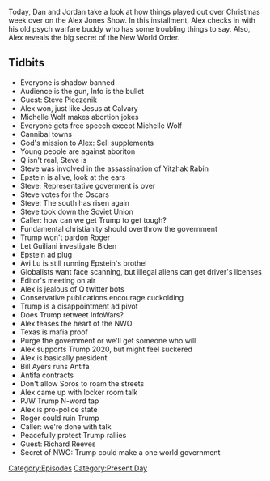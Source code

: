 {{DEFAULTSORT:
    #_EPISODE_0382:December 23-27, 2019
}}{{Episode
    | title             = December 23-27, 2019
    | caption           = Listen to this episode on [https://knowledgefight.libsyn.com/knowledge-fight-december-23-27-2019 Libsyn] [https://open.spotify.com/episode/3pdQAtSvlv2miZqDne2ynC Spotify], Read the [[Transcript/382: December 23-27, 2019|Unofficial Transcript]]
    | episodeNumber     = 382
    | length            = 02:05:11
    | airDate           = December 30, 2019
    | coverageStartDate = December 23, 2019
    | coverageEndDate   = December 27, 2019
    | episodeType       = [[:Category:Present Day|Present Day]]
    | appearance        = [[Steve Pieczenik]], [[Michelle Wolf]], [[Yitzhak Rabin]], [[Jeffrey Epstein]], [[Rudy Guiliani]], [[Roger Stone]], [[Joe Biden]], [[Bill Ayers]], [[George Soros]], [[Richard Reeves]]
    | oocDrop           = Of course we're violent, we're maniacs; I'm being a whiny bitch
    | previousEpisode   = [[381: Making It Big With Silent Weapons]]
    | nextEpisode       = [[383: December 31, 2019]]
}}

{{Stub}}

Today, Dan and Jordan take a look at how things played out over Christmas week over on the Alex Jones Show. In this installment, Alex checks in with his old psych warfare buddy who has some troubling things to say. Also, Alex reveals the big secret of the New World Order.

==Tidbits==

*Everyone is shadow banned
*Audience is the gun, Info is the bullet
*Guest: Steve Pieczenik
*Alex won, just like Jesus at Calvary
*Michelle Wolf makes abortion jokes
*Everyone gets free speech except Michelle Wolf
*Cannibal towns
*God's mission to Alex: Sell supplements
*Young people are against aboriton
*Q isn't real, Steve is
*Steve was involved in the assassination of Yitzhak Rabin
*Epstein is alive, look at the ears
*Steve: Representative goverment is over
*Steve votes for the Oscars
*Steve: The south has risen again
*Steve took down the Soviet Union
*Caller: how can we get Trump to get tough?
*Fundamental christianity should overthrow the government
*Trump won't pardon Roger
*Let Guiliani investigate Biden
*Epstein ad plug
*Avi Lu is still running Epstein's brothel
*Globalists want face scanning, but illegal aliens can get driver's licenses
*Editor's meeting on air
*Alex is jealous of Q twitter bots
*Conservative publications encourage cuckolding
*Trump is a disappointment ad pivot
*Does Trump retweet InfoWars?
*Alex teases the heart of the NWO
*Texas is mafia proof
*Purge the government or we'll get someone who will
*Alex supports Trump 2020, but might feel suckered
*Alex is basically president
*Bill Ayers runs Antifa
*Antifa contracts
*Don't allow Soros to roam the streets
*Alex came up with locker room talk
*PJW Trump N-word tap
*Alex is pro-police state
*Roger could ruin Trump
*Caller: we're done with talk
*Peacefully protest Trump rallies
*Guest: Richard Reeves
*Secret of NWO: Trump could make a one world government

[[Category:Episodes]]
[[Category:Present Day]]
